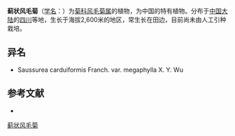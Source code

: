 {{Speciesbox
| name = 蓟状风毛菊
| status = 
| status_system = 
| image =
| genus = Saussurea
| species = carduiformis
| authority = Franch.
}}

'''蓟状风毛菊'''（[[学名|学名]]：{{lang|la|''Saussurea carduiformis''}}）为[[菊科|菊科]][[风毛菊属|风毛菊属]]的植物，为中国的特有植物。分布于[[中国大陆|中国大陆]]的[[四川|四川]]等地，生长于海拔2,600米的地区，常生长在田边，目前尚未由人工引种栽培。

== 异名 ==
* Saussurea carduiformis Franch. var. megaphylla X. Y. Wu

== 参考文献 ==
<div class="references-small">
* {{cite web| url =http://www.bioinfo.cn/db05/KmzwSpecies.php?action=view&id=3696| title =蓟状风毛菊| work =《中国高等植物数据库全库》| publisher =中国科学院微生物研究所| author =昆明植物研究所| accessdate =2009-02-24| deadurl =yes| archiveurl =https://web.archive.org/web/20160305091649/http://www.bioinfo.cn/db05/KmzwSpecies.php?action=view&id=3696| archivedate =2016-03-05}}
</div>
{{Taxonbar|from=Q15226645}}

[[Category:风毛菊属|蓟状风毛菊]]


{{植物小作品}}